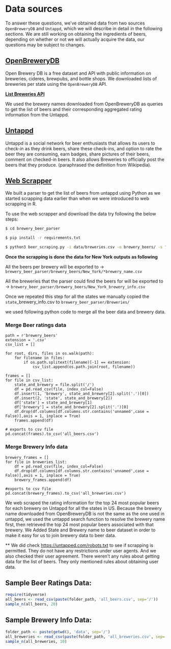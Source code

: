 # Data sources

To answer these questions, we've obtained data from two sources `OpenBreweryDB` and `Untappd`, which we will describe in detail in the following sections. We are still working on obtaining the ingredients of beers, depending on whether or not we will actually acquire the data, our questions may be subject to changes. 

## [**OpenBreweryDB**](https://openbrewerydb.org) 

Open Brewery DB is a free dataset and API with public information on breweries, cideres, brewpubs, and bottle shops. We downloaded lists of breweries per state using the `OpenBreweryDB` API.

[**List Breweries API**](https://www.openbrewerydb.org/documentation/01-listbreweries)

We used the brewery names downloaded from OpenBreweryDB as queries to get the list of beers and their corresponding aggregated rating information from the Untappd.

## [**Untappd**](https://untappd.com/)

Untappd is a social network for beer enthusiasts that allows its users to check-in as they drink beers, share these check-ins, and option to rate the beer they are consuming, earn badges, share pictures of their beers, comment on checked-in beers. It also allows Breweries to officially post the beers that they produce. (paraphrased the definition from Wikipedia).

## [**Web Scrapper**](https://github.com/kkcp-dsi/CraftBeerRatingsAnalysis/blob/main/brewery_beer_parser/beer_scraping.py)

We built a parser to get the list of beers from untappd using Python as we started scrapping data earlier than when we were introduced to web scrapping in R.

To use the web scrapper and download the data try following the below steps:

``` .bash
$ cd brewery_beer_parser

$ pip install -r requirements.txt

$ python3 beer_scraping.py -i data/breweries.csv -o brewery_beers/ -s "New York"
```

**Once the scrapping is done the data for New York outputs as following**

All the beers per brewery will be exported to -\> `brewery_beer_parser/brewery_beers/New_York/*brewery_name.csv`

All the breweries that the parser could find the beers for will be exported to -\> `brewery_beer_parser/brewery_beers/New_York_brewery_info.csv`

Once we repeated this step for all the states we manually copied the `state`\_brewery_info.csv to `brewery_beer_parser/Breweries/`

we used following python code to merge all the beer data and brewery data.

### Merge Beer ratings data

``` .python
path = r'brewery_beers'
extension = '.csv'
csv_list = []
       
for root, dirs, files in os.walk(path):
    for filename in files:
        if os.path.splitext(filename)[-1] == extension:
            csv_list.append(os.path.join(root, filename))

frames = []
for file in csv_list:
    state_and_brewery = file.split('/')
    df = pd.read_csv(file, index_col=False)
    df.insert(1, 'brewery', state_and_brewery[2].split('.')[0])
    df.insert(2, 'state', state_and_brewery[2])
    df['state'] = state_and_brewery[1]
    df['brewery'] = state_and_brewery[2].split('.')[0]
    df.drop(df.columns[df.columns.str.contains('unnamed',case = False)],axis = 1, inplace = True)
    frames.append(df)

# exports to csv file
pd.concat(frames).to_csv('all_beers.csv')
```

### Merge Brewery Info data

``` .python
brewery_frames = []
for file in breweries_list:
    df = pd.read_csv(file, index_col=False)
    df.drop(df.columns[df.columns.str.contains('unnamed',case = False)],axis = 1, inplace = True)
    brewery_frames.append(df)

#exports to csv file    
pd.concat(brewery_frames).to_csv('all_breweries.csv')
```

We web scraped the rating information for the top 24 most popular beers for each brewery on Untappd for all the states in US. Because the brewery name downloaded from OpenBreweryDB is not the same as the one used in untappd, we used the untappd search function to resolve the brewery name first, then retrieved the top 24 most popular beers associated with that brewery. We Added State and Brewery name to beer dataset in order to make it easy for us to join brewery data to beer data.

\*\* We did check <https://untapped.com/robots.txt> to see if scrapping is permitted. They do not have any restrictions under user agents. And we also checked their user agreement. There weren't any rules about getting data for the list of beers. They only mentioned rules about obtaining user data.

## **Sample Beer Ratings Data:**

```r
require(tidyverse)
all_beers <- read_csv(paste(folder_path, 'all_beers.csv', sep='/'))
sample_n(all_beers, 20)
```

## Sample Brewery Info Data:

```r
folder_path <- paste(getwd(), 'data', sep='/')
all_breweries <- read_csv(paste(folder_path, 'all_breweries.csv', sep='/'))
sample_n(all_breweries, 10)
```
